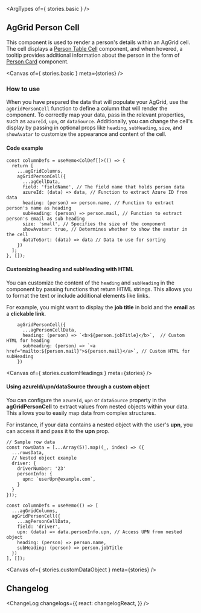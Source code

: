 




<Meta title="Person/AgGrid Cell/Docs" />

<PackageInfo pkg={pkg} />

<ArgTypes of={ stories.basic } />

## AgGrid Person Cell

This component is used to render a person's details within an AgGrid cell. The cell displays a [Person Table Cell](./?path=/docs/person-docs--docs#basic-3) component, and when hovered, a tooltip provides additional information about the person in the form of [Person Card](./?path=/docs/person-docs--docs#basic-1) component.

<Canvas of={ stories.basic } meta={stories} />

### How to use

When you have prepared the data that will populate your AgGrid, use the `agGridPersonCell` function to define a column that will render the component.
To correctly map your data, pass in the relevant properties, such as `azureId`, `upn`, or `dataSource`. Additionally, you can change the cell's display by passing in optional props like `heading`, `subHeading`, `size`, and `showAvatar` to customize the appearance and content of the cell.

#### Code example

```tsx
const columnDefs = useMemo<ColDef[]>(() => {
  return [
    ...agGridColumns,
    agGridPersonCell({
      ...agCellData,
      field: 'fieldName', // The field name that holds person data
      azureId: (data) => data, // Function to extract Azure ID from data
      heading: (person) => person.name, // Function to extract person's name as heading
      subHeading: (person) => person.mail, // Function to extract person's email as sub heading
      size: 'small', // Specifies the size of the component
      showAvatar: true, // Determines whether to show the avatar in the cell
      dataToSort: (data) => data // Data to use for sorting
    })
  ];
}, []);
```

#### Customizing heading and subHeading with HTML

You can customize the content of the `heading` and `subHeading` in the component by passing functions that return HTML strings. This allows you to format the text or include additional elements like links.

For example, you might want to display the **job title** in bold and the **email** as a **clickable link**.

```tsx
    agGridPersonCell({
      ...agPersonCellData,
      heading: (person) => `<b>${person.jobTitle}</b>`,  // Custom HTML for heading
      subHeading: (person) => `<a href="mailto:${person.mail}">${person.mail}</a>`, // Custom HTML for subHeading
    })
```

<Canvas of={ stories.customHeadings } meta={stories} />

#### Using azureId/upn/dataSource through a custom object

You can configure the `azureId`, `upn` or `dataSource` property in the **agGridPersonCell** to extract values from nested objects within your data. This allows you to easily map data from complex structures.

For instance, if your data contains a nested object with the user's **upn**, you can access it and pass it to the **upn** prop.

```tsx
// Sample row data
const rowsData = [...Array(5)].map((_, index) => ({
  ...rowsData,
  // Nested object example
  driver: {
    driverNumber: '23'
    personInfo: {
      upn: `userUpn@example.com`,
    }
  }
}));

const columnDefs = useMemo(() => [
  ...agGridColumns,
  agGridPersonCell({
    ...agPersonCellData,
    field: 'driver',
    upn: (data) => data.personInfo.upn, // Access UPN from nested object
    heading: (person) => person.name,
    subHeading: (person) => person.jobTitle
  })
], []);
```

<Canvas of={ stories.customDataObject } meta={stories} />

## Changelog

<ChangeLog
  changelogs={{
    react: changelogReact,
  }}
/>

